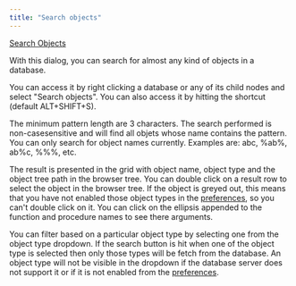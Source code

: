 ```yaml
---
title: "Search objects"
---
```


<div id="search_objects" class="registered_link"></div>

[Search Objects](../images/search_objects.png)

With this dialog, you can search for almost any kind of objects in a database.

You can access it by right clicking a database or any of its child nodes and select "Search objects". You can also access it by hitting the shortcut (default ALT+SHIFT+S).

The minimum pattern length are 3 characters. The search performed is non-casesensitive and will find all objets whose name contains the pattern. You can only search for object names currently. Examples are: abc, %ab%, ab%c, %%%, etc.

The result is presented in the grid with object name, object type and the object tree path in the browser tree. You can double click on a result row to select the object in the browser tree. If the object is greyed out, this means that you have not enabled those object types in the [preferences](04_preferences/#preferences), so you can't double click on it. You can click on the ellipsis appended to the function and procedure names to see there arguments.

You can filter based on a particular object type by selecting one from the object type dropdown. If the search button is hit when one of the object type is selected then only those types will be fetch from the database. An object type will not be visible in the dropdown if the database server does not support it or if it is not enabled from the [preferences](04_preferences/#preferences).
